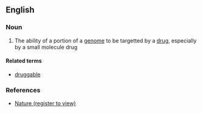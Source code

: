 ==English==

===Noun===
{{en-noun|-}}

#{{context|genetics|medicine}} The ability of a portion of a [[genome]] to be targetted by a [[drug]], especially by a small molecule drug

====Related terms====
*[[druggable]]

===References===
*[http://www.nature.com/nrd/journal/v6/n3/full/nrd2275.html Nature (register to view)]